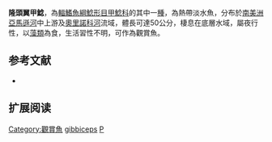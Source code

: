 {{Speciesbox
| name = 隆頭翼甲鯰
| image = 
| image_width = 250px
| image_caption = 
| status = NE
| status_system = IUCN3.1
| genus = Pterygoplichthys
| species = gibbiceps
| authority = [[Kner|Kner]], 1854
| synonyms = *''Ancistrus gibbiceps'', Kner, 1854
*''Glyptoperichthys gibbiceps'', Kner, 1854
}}

'''隆頭翼甲鯰'''，為[[輻鰭魚綱|輻鰭魚綱]][[鯰形目|鯰形目]][[甲鯰科|甲鯰科]]的其中一[[種|種]]，為熱帶淡水魚，分布於[[南美洲|南美洲]][[亞馬遜河|亞馬遜河]]中上游及[[奧里諾科河|奧里諾科河]]流域，體長可達50公分，棲息在底層水域，屬夜行性，以[[藻類|藻類]]為食，生活習性不明，可作為觀賞魚。

==参考文献==
*{{FishBase_species|genus=Pterygoplichthys|species=gibbiceps|year=2015|month=1}}

== 扩展阅读 ==
{{refbegin}}
{{wikispecies-inline|Pterygoplichthys gibbiceps|隆頭翼甲鯰}}
{{refend}}
{{Taxonbar|from=Q1456377}}

[[Category:觀賞魚|Category:觀賞魚]]
[[Category:翼甲鯰屬|gibbiceps]]
[[Category:1854年描述的魚類|P]]